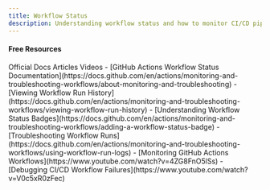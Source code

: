 ```yaml
---
title: Workflow Status
description: Understanding workflow status and how to monitor CI/CD pipeline execution is crucial for maintaining efficient automated development processes.
---
```

#### Free Resources

<Tabs defaultValue="official">
<TabsList>
<TabsTrigger value="official">Official Docs</TabsTrigger>
<TabsTrigger value="article">Articles</TabsTrigger>
<TabsTrigger value="video">Videos</TabsTrigger>
</TabsList>

<TabsContent value="official">
<Note type="note" title="official">
- [GitHub Actions Workflow Status Documentation](https://docs.github.com/en/actions/monitoring-and-troubleshooting-workflows/about-monitoring-and-troubleshooting)
- [Viewing Workflow Run History](https://docs.github.com/en/actions/monitoring-and-troubleshooting-workflows/viewing-workflow-run-history)
</Note>
</TabsContent>
<TabsContent value="article">
<Note type="note" title="article">
- [Understanding Workflow Status Badges](https://docs.github.com/en/actions/monitoring-and-troubleshooting-workflows/adding-a-workflow-status-badge)
- [Troubleshooting Workflow Runs](https://docs.github.com/en/actions/monitoring-and-troubleshooting-workflows/using-workflow-run-logs)
</Note>
</TabsContent>
<TabsContent value="video">
<Note type="note" title="video">
- [Monitoring GitHub Actions Workflows](https://www.youtube.com/watch?v=4ZG8FnO5lSs)
- [Debugging CI/CD Workflow Failures](https://www.youtube.com/watch?v=V0c5xR0zFec)
</Note>
</TabsContent>
</Tabs>
